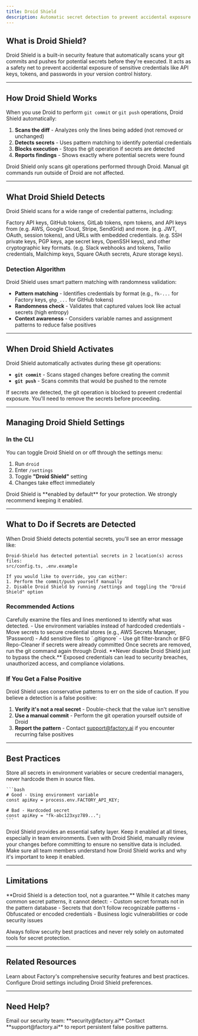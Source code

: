 ```yaml
---
title: Droid Shield
description: Automatic secret detection to prevent accidental exposure of credentials in your git commits and pushes.
---
```


## What is Droid Shield?

Droid Shield is a built-in security feature that automatically scans your git commits and pushes for potential secrets before they're executed. It acts as a safety net to prevent accidental exposure of sensitive credentials like API keys, tokens, and passwords in your version control history.

---

## How Droid Shield Works

When you use Droid to perform `git commit` or `git push` operations, Droid Shield automatically:

1. **Scans the diff** - Analyzes only the lines being added (not removed or unchanged)
2. **Detects secrets** - Uses pattern matching to identify potential credentials
3. **Blocks execution** - Stops the git operation if secrets are detected
4. **Reports findings** - Shows exactly where potential secrets were found

<Note>
  Droid Shield only scans git operations performed through Droid. Manual git commands run outside of Droid are not affected.
</Note>

---

## What Droid Shield Detects

Droid Shield scans for a wide range of credential patterns, including:

<CardGroup cols={2}>
  <Card title="API Keys & Tokens" icon="key">
    Factory API keys, GitHub tokens, GitLab tokens, npm tokens, and API keys from (e.g. AWS, Google Cloud, Stripe, SendGrid) and more.
  </Card>
  <Card title="Authentication Credentials" icon="user-lock">
    (e.g. JWT, OAuth, session tokens), and URLs with embedded credentials.
  </Card>
  <Card title="Private Keys" icon="file-shield">
    (e.g. SSH private keys, PGP keys, age secret keys, OpenSSH keys), and other cryptographic key formats.
  </Card>
  <Card title="Service-Specific Secrets" icon="cloud">
    (e.g. Slack webhooks and tokens, Twilio credentials, Mailchimp keys, Square OAuth secrets, Azure storage keys).
  </Card>
</CardGroup>

### Detection Algorithm

Droid Shield uses smart pattern matching with randomness validation:

- **Pattern matching** - Identifies credentials by format (e.g., `fk-...` for Factory keys, `ghp_...` for GitHub tokens)
- **Randomness check** - Validates that captured values look like actual secrets (high entropy)
- **Context awareness** - Considers variable names and assignment patterns to reduce false positives

---

## When Droid Shield Activates

Droid Shield automatically activates during these git operations:

- **`git commit`** - Scans staged changes before creating the commit
- **`git push`** - Scans commits that would be pushed to the remote

<Warning>
  If secrets are detected, the git operation is blocked to prevent credential exposure. You'll need to remove the secrets before proceeding.
</Warning>

---

## Managing Droid Shield Settings

### In the CLI

You can toggle Droid Shield on or off through the settings menu:

1. Run `droid`
2. Enter `/settings`
3. Toggle **"Droid Shield"** setting
4. Changes take effect immediately

<Info>
  Droid Shield is **enabled by default** for your protection. We strongly recommend keeping it enabled.
</Info>

---

## What to Do if Secrets are Detected

When Droid Shield detects potential secrets, you'll see an error message like:

```
Droid-Shield has detected potential secrets in 2 location(s) across files:
src/config.ts, .env.example

If you would like to override, you can either:
1. Perform the commit/push yourself manually
2. Disable Droid Shield by running /settings and toggling the "Droid Shield" option
```

### Recommended Actions

<Steps>
  <Step title="Review the findings">
    Carefully examine the files and lines mentioned to identify what was detected.
  </Step>
  <Step title="Remove the secrets">
    - Use environment variables instead of hardcoded credentials
    - Move secrets to secure credential stores (e.g., AWS Secrets Manager, 1Password)
    - Add sensitive files to `.gitignore`
    - Use git filter-branch or BFG Repo-Cleaner if secrets were already committed
  </Step>
  <Step title="Retry the operation">
    Once secrets are removed, run the git command again through Droid.
  </Step>
</Steps>

<Warning>
  **Never disable Droid Shield just to bypass the check.** Exposed credentials can lead to security breaches, unauthorized access, and compliance violations.
</Warning>

### If You Get a False Positive

Droid Shield uses conservative patterns to err on the side of caution. If you believe a detection is a false positive:

1. **Verify it's not a real secret** - Double-check that the value isn't sensitive
2. **Use a manual commit** - Perform the git operation yourself outside of Droid
3. **Report the pattern** - Contact support@factory.ai if you encounter recurring false positives

---

## Best Practices

<AccordionGroup>
  <Accordion title="Use environment variables">
    Store all secrets in environment variables or secure credential managers, never hardcode them in source files.
    
    ```bash
    # Good - Using environment variable
    const apiKey = process.env.FACTORY_API_KEY;
    
    # Bad - Hardcoded secret
    const apiKey = "fk-abc123xyz789...";
    ```
  </Accordion>
  
  <Accordion title="Keep Droid Shield enabled">
    Droid Shield provides an essential safety layer. Keep it enabled at all times, especially in team environments.
  </Accordion>
  
  <Accordion title="Review before committing">
    Even with Droid Shield, manually review your changes before committing to ensure no sensitive data is included.
  </Accordion>
  
  <Accordion title="Educate your team">
    Make sure all team members understand how Droid Shield works and why it's important to keep it enabled.
  </Accordion>
</AccordionGroup>

---

## Limitations

<Note>
  **Droid Shield is a detection tool, not a guarantee.** While it catches many common secret patterns, it cannot detect:
  - Custom secret formats not in the pattern database
  - Secrets that don't follow recognizable patterns
  - Obfuscated or encoded credentials
  - Business logic vulnerabilities or code security issues
  
  Always follow security best practices and never rely solely on automated tools for secret protection.
</Note>

---

## Related Resources

<CardGroup cols={2}>
  <Card title="Security Overview" icon="shield" href="/cli/account/security">
    Learn about Factory's comprehensive security features and best practices.
  </Card>
  <Card title="Settings" icon="gear" href="/cli/configuration/settings">
    Configure Droid settings including Droid Shield preferences.
  </Card>
</CardGroup>

---

## Need Help?

<CardGroup cols={2}>
  <Card title="Security Questions" icon="envelope">
    Email our security team: **security@factory.ai**
  </Card>
  <Card title="False Positives" icon="flag">
    Contact **support@factory.ai** to report persistent false positive patterns.
  </Card>
</CardGroup>
